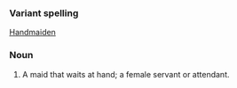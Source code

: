 ===Variant spelling===
[[Handmaiden]]
===Noun===
#A maid that waits at hand; a female servant or attendant.